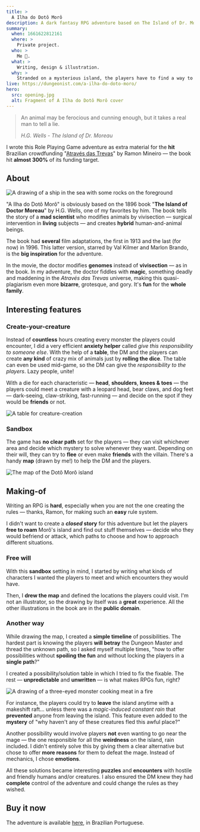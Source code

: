 ```yaml
---
title: >
  A Ilha do Dotô Morô
description: A dark fantasy RPG adventure based on The Island of Dr. Moreau
summary:
  when: 1661622812161
  where: >
    Private project.
  who: >
    Me 😬.
  what: >
    Writing, design & illustration.
  why: >
    Stranded on a mysterious island, the players have to find a way to escape the mad sorcerer's will and his grotesque creatures. I wrote and designed this **H.G. Wells**-based adventure for [Através das Trevas](https://www.catarse.me/atravesdastrevas) crowdfunding.
live: https://dungeonist.com/a-ilha-do-doto-moro/
hero:
  src: opening.jpg
  alt: Fragment of A Ilha do Dotô Morô cover
---
```


> An animal may be ferocious and cunning enough, but it takes a real man to tell a lie.
>
> _H.G. Wells - The Island of Dr. Moreau_

I wrote this Role Playing Game adventure as extra material for the **hit** Brazilian crowdfunding "[Através das Trevas](https://www.catarse.me/atravesdastrevas)" by Ramon Mineiro — the book hit **almost 300%** of its funding target.

## About

![A drawing of a ship in the sea with some rocks on the foreground](./drmoro-barco.jpg)

"A Ilha do Dotô Morô" is obviously based on the 1896 book "**The Island of Doctor Moreau**" by H.G. Wells, one of my favorites by him. The book tells the story of a **mad scientist** who modifies animals by vivisection — surgical intervention in **living** subjects — and creates **hybrid** human-and-animal beings.

The book had **several** film adaptations, the first in 1913 and the last (for now) in 1996. This latter version, starred by Val Kilmer and Marlon Brando, is the **big inspiration** for the adventure.

In the movie, the doctor modifies **genomes** instead of **vivisection** — as in the book. In my adventure, the doctor fiddles with **magic**, something deadly and maddening in the _Através das Trevas_ universe, making this quasi-plagiarism even more **bizarre**, grotesque, and gory. It's **fun** for the **whole family**.

## Interesting features

### Create-your-creature

Instead of **countless** hours creating every monster the players could encounter, I did a very efficient **anxiety helper** called _give this responsibility to someone else_. With the help of a **table**, the DM and the players can create **any kind** of crazy mix of animals just by **rolling the dice**. The table can even be used mid-game, so the DM can give the _responsibility to the players_. Lazy people, unite!

With a die for each characteristic — **head**, **shoulders**, **knees & toes** — the players could meet a creature with a leopard head, bear claws, and dog feet — dark-seeing, claw-striking, fast-running — and decide on the spot if they would be **friends** or not.

![A table for creature-creation](./drmoro-tabela.jpg)

### Sandbox

The game has **no clear path** set for the players — they can visit whichever area and decide which mystery to solve whenever they want. Depending on their will, they can try to **flee** or even make **friends** with the villain. There's a handy **map** (drawn by me!) to help the DM and the players.

![The map of the Dotô Morô island](./drmoro-mapa.jpg)

## Making-of

Writing an RPG is **hard**, especially when you are not the one creating the rules — thanks, Ramon, for making such an **easy** rule system.

I didn't want to create a **_closed_ story** for this adventure but let the players **free to roam** Morô's island and find out stuff themselves — decide who they would befriend or attack, which paths to choose and how to approach different situations.

### Free will

With this **sandbox** setting in mind, I started by writing what kinds of characters I wanted the players to meet and which encounters they would have.

Then, I **drew the map** and defined the locations the players could visit. I'm not an illustrator, so the drawing by itself was a **great** experience. All the other illustrations in the book are in the **public domain**.

### Another way

While drawing the map, I created a **simple timeline** of possibilities. The hardest part is knowing the players **will betray** the Dungeon Master and thread the unknown path, so I asked myself multiple times, "how to offer possibilities without **spoiling the fun** and without locking the players in a **single path**?"

I created a possibility/solution table in which I tried to fix the fixable. The rest — **unpredictable** and **unwritten** — is what makes RPGs fun, right?

![A drawing of a three-eyed monster cooking meat in a fire](./drmoro-monstro.jpg)

For instance, the players could try to **leave** the island anytime with a makeshift raft... unless there was a _magic-induced constant rain_ that **prevented** anyone from leaving the island. This feature even added to the **mystery** of "why haven't any of these creatures fled this awful place?"

Another possibility would involve players **not** even wanting to go near the mage — the one responsible for all the **weirdness** on the island, rain included. I didn't entirely solve this by giving them a clear alternative but chose to offer **more reasons** for them to defeat the mage. Instead of mechanics, I chose **emotions**.

All these solutions became interesting **puzzles** and **encounters** with hostile and friendly humans and/or creatures. I also ensured the DM knew they had **complete** control of the adventure and could change the rules as they wished.

## Buy it now

The adventure is available [here](https://dungeonist.com/a-ilha-do-doto-moro/), in Brazilian Portuguese.
